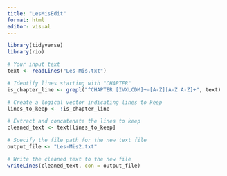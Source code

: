 ```yaml
---
title: "LesMisEdit"
format: html
editor: visual
---
```


```r
library(tidyverse)
library(rio)
```

```r
# Your input text
text <- readLines("Les-Mis.txt")

# Identify lines starting with "CHAPTER"
is_chapter_line <- grepl("^CHAPTER [IVXLCDM]+—[A-Z][A-Z A-Z]+", text)

# Create a logical vector indicating lines to keep
lines_to_keep <- !is_chapter_line

# Extract and concatenate the lines to keep
cleaned_text <- text[lines_to_keep]

# Specify the file path for the new text file
output_file <- "Les-Mis2.txt"

# Write the cleaned text to the new file
writeLines(cleaned_text, con = output_file)


```
